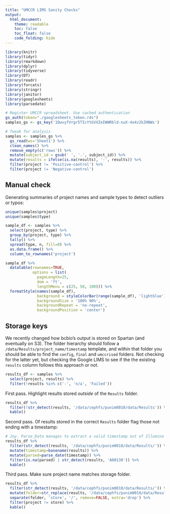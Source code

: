 ```yaml
---
title: "UMCCR LIMS Sanity Checks"
output:
  html_document:
    theme: readable
    toc: false
    toc_float: false
    code_folding: hide
---
```


```r
library(knitr)
library(tidyr)
library(rmarkdown)
library(dplyr)
library(tidyverse)
library(DT)
library(readr)
library(forcats)
library(stringr)
library(janitor)
library(googlesheets)
library(parsedate)
```

```r
# Register UMCCR spreadsheet. Use cached authentication
gs_auth(token="./googlesheets_token.rds")
samples_gs <- gs_key('1DwvyfVrgr5TIcYtGVXZeIWWRbld-nuX-4o4z2kZHNWs')

# Tweak for analysis
samples <- samples_gs %>%
  gs_read(ws='Sheet1') %>%
  clean_names() %>%
  remove_empty(c('rows')) %>%
  mutate(subject_id = gsub(' ', '.', subject_id)) %>%
  mutate(results = ifelse(is.na(results), '-', results)) %>%
  filter(project != 'Positive-control') %>%
  filter(project != 'Negative-control')
```

## Manual check

Generating summaries of project names and sample types to detect outliers or typos:

```r
unique(samples$project)
unique(samples$type)

sample_df <- samples %>%
  select(project, type) %>%
  group_by(project, type) %>%
  tally() %>%
  spread(type, n, fill=0) %>%
  as.data.frame() %>%
  column_to_rownames('project')

sample_df %>%
  datatable(rownames=TRUE, 
            options = list(
              pageLength=25,
              dom = 'ft',
              lengthMenu = c(25, 50, 100))) %>%
  formatStyle(names(sample_df),
              background = styleColorBar(range(sample_df), 'lightblue'),
              backgroundSize = '100% 90%',
              backgroundRepeat = 'no-repeat',
              backgroundPosition = 'center')
```

## Storage keys

We recently changed how bcbio's output is stored on Spartan (and eventually on S3). The folder hierarchy should follow a `/data/Results/project_name/timestamp` template, and within that folder you should be able to find the `config`, `final` and `umccrised` folders. Not checking for the latter yet, but checking the Google LIMS to see if the the existing `results` column follows this approach or not.

```r
results_df <- samples %>%
  select(project, results) %>%
  filter(!results %in% c('-', 'n/a', 'Failed'))
```

First pass. Highlight results stored _outside_ of the `Results` folder.

```r
results_df %>%
  filter(!str_detect(results, '/data/cephfs/punim0010/data/Results')) %>%
  kable()
```

Second pass. Of results stored in the correct `Results` folder flag those not ending with a timestamp:

```r
# Joy. Parse_Data manages to extract a valid timestamp out of Illumina directories. 
results_df %>%
  filter(str_detect(results, '/data/cephfs/punim0010/data/Results/')) %>%
  mutate(timestamp=basename(results)) %>%
  mutate(parsed=parse_date(timestamp)) %>%
  filter(is.na(parsed) | str_detect(results, 'A00130')) %>%
  kable()
```

Third pass. Make sure project name matches storage folder.

```r
results_df %>%
  filter(str_detect(results, '/data/cephfs/punim0010/data/Results/')) %>%
  mutate(folder=str_replace(results, '/data/cephfs/punim0010/data/Results/', '')) %>%
  separate(folder, 'store', '/', remove=FALSE, extra='drop') %>%
  filter(project != store) %>%
  kable()
```

